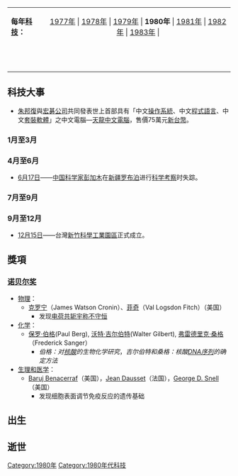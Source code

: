 {| border="0" cellspacing="0" cellpadding="0" width="100%"
|- 
|'''每年[[科技|科技]]：'''
| align="center" |  [[1977年科技|1977年]] | [[1978年科技|1978年]] | [[1979年科技|1979年]] | '''1980年''' | [[1981年科技|1981年]] | [[1982年科技|1982年]] | [[1983年科技|1983年]] |
|-----
|   ||  
|}
{{C20YearInTopic|1980年}}

== 科技大事 ==
*[[朱邦復|朱邦復]]與[[宏碁公司|宏碁公司]]共同發表世上首部具有「中文[[操作系統|操作系統]]、中文[[程式語言|程式語言]]、中文[[套裝軟體|套裝軟體]]」之中文電腦—[[天龍中文電腦|天龍中文電腦]]，售價75萬元[[新台幣|新台幣]]。
=== 1月至3月 ===
===4月至6月===
* [[6月17日|6月17日]]——[[中国|中国]][[科学家|科学家]][[彭加木|彭加木]]在[[新疆|新疆]][[罗布泊|罗布泊]]进行[[科学考察|科学考察]]时失踪。
=== 7月至9月 ===
===9月至12月===
* [[12月15日|12月15日]]——台灣[[新竹科學工業園區|新竹科學工業園區]]正式成立。

== 獎項 ==
=== [[诺贝尔奖|诺贝尔奖]] ===
*[[诺贝尔物理学奖|物理]]：
**[[克罗宁|克罗宁]]（James Watson Cronin）、[[菲奇|菲奇]]（Val Logsdon Fitch）（美国）
***发现[[电荷共轭宇称不守恒|电荷共轭宇称不守恒]]
*[[诺贝尔化学奖|化学]]：
**[[保罗·伯格|保罗·伯格]](Paul Berg), [[沃特·吉尔伯特|沃特·吉尔伯特]](Walter Gilbert), [[弗雷德里克·桑格|弗雷德里克·桑格]]（Frederick Sanger）
***''伯格：对[[核酸|核酸]]的生物化学研究''，''吉尔伯特和桑格：核酸[[DNA序列|DNA序列]]的确定方法''
*[[诺贝尔医学奖|生理和医学]]：
**[[Baruj_Benacerraf|Baruj Benacerraf]]（美国），[[Jean_Dausset|Jean Dausset]]（法国），[[George_D._Snell|George D. Snell]]（美国）
***发现细胞表面调节免疫反应的遗传基础

== 出生 ==

== 逝世 ==

[[Category:1980年|Category:1980年]]
[[Category:1980年代科技|Category:1980年代科技]]